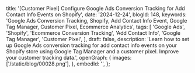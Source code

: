   title:
    '[Customer Pixel] Configure Google Ads Conversion Tracking for Add Contact Info Events on Shopify',
  date: '2024-12-24',
  blogId: 148,
  keywords:
    'Google Ads Conversion Tracking, Shopify, Add Contact Info Event, Google Tag Manager, Customer Pixel, Ecommerce Analytics',
  tags: [
    'Google Ads',
    'Shopify',
    'Ecommerce Conversion Tracking',
    'Add Contact Info',
    'Google Tag Manager',
    'Customer Pixel',
  ],
  draft: false,
  description:
    'Learn how to set up Google Ads conversion tracking for add contact info events on your Shopify store using Google Tag Manager and a customer pixel. Improve your customer tracking data.',
  openGraph: {
    images: ['/static/blog/00028.png'],
  },
  embedId: '',
};

<BlogHeader metadata={metadata} />

<DataLayerCodeBlock fileName="add_contact_info.js" />
